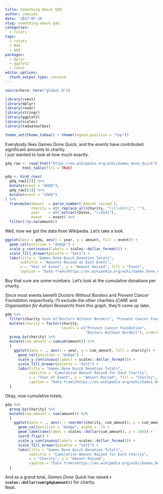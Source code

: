 ```yaml
---
title: Something About GDQ
author: jemus42
date: '2017-07-16'
slug: something-about-gdq
categories:
  - rstats
tags: 
  - rstats
  - Rmd
  - GDQ
packages:
  - dplyr
  - ggplot2
  - rvest
editor_options: 
  chunk_output_type: console
---
```


```r
source(here::here("global.R"))
```

```r
library(rvest)
library(dplyr)
library(readr)
library(stringr)
library(ggplot2)
library(scales)
library(tadaatoolbox)

theme_set(theme_tadaa() + theme(legend.position = "top"))
```


Everybody likes Games Done Quick, and the events have contributed significant amounts to charity.  
I just wanted to look at how much exactly.

<!--more-->

```r
gdq_raw <- read_html("https://en.wikipedia.org/wiki/Games_Done_Quick") %>%
        html_table(fill = TRUE)

gdq <- bind_rows(
  gdq_raw[[2]] %>%
  mutate(event = "AGDQ"),
  gdq_raw[[3]] %>% 
  mutate(event = "SGDQ")
) %>%
  transmute(amount  = parse_number(`Amount raised`),
            charity = str_replace_all(Charity, "\\[\\d+\\]", ""),
            year    = str_extract(Dates, "\\d{4}"),
            event   = event) %>%
  filter(!is.na(amount))
```

Well, now we got the data from Wikipedia. Let's take a look.

```r
ggplot(data = gdq, aes(x = year, y = amount, fill = event)) +
  geom_col(position = "dodge") +
  scale_y_continuous(labels = scales::dollar_format()) +
  scale_fill_brewer(palette = "Set1") +
  labs(title = "Games Done Quick Donation Totals",
       subtitle = "Amounts Raised at Each Event",
       x = "Year of Event", y = "Amount Raised", fill = "Event",
       caption = "Data from\nhttps://en.wikipedia.org/wiki/Games_Done_Quick")
```

Boy that sure are some numbers. Let's look at the cumulative donations per charity.  

Since most events benefit *Doctors Without Borders* and *Prevent Cancer Foundation* respectively, I'll exclude the other charities (*CARE* and *Organisation for Autism Research*) from this graph, they'll come up later.

```r
gdq %>% 
  filter(charity %in% c("Doctors Without Borders", "Prevent Cancer Foundation")) %>%
  mutate(charity = factor(charity, 
                          levels = c("Prevent Cancer Foundation", 
                                     "Doctors Without Borders"), ordered = TRUE)) %>%
  group_by(charity) %>%
  mutate(cum_amount = cumsum(amount)) %>%
  {
    ggplot(data = ., aes(x = year, y = cum_amount, fill = charity)) +
      geom_col(position = "dodge") +
      scale_y_continuous(labels = scales::dollar_format()) +
      scale_fill_brewer(palette = "Set1") +
      labs(title = "Games Done Quick Donation Totals",
           subtitle = "Cumulative Amount Raised for Each Charity",
           x = "Year of Event", y = "Amount Raised", fill = "Charity",
           caption = "Data from\nhttps://en.wikipedia.org/wiki/Games_Done_Quick")
  }
```

Okay, now cumulative totals:

```r
gdq %>% 
  group_by(charity) %>%
  mutate(cum_amount = sum(amount)) %>%
  {
    ggplot(data = ., aes(x = reorder(charity, cum_amount), y = cum_amount)) +
      geom_col(position = "dodge", alpha = .7) +
      geom_label(aes(label = scales::dollar(cum_amount), y = 2e6)) +
      coord_flip() +
      scale_y_continuous(labels = scales::dollar_format()) +
      scale_fill_brewer(palette = "Set2") +
      labs(title = "Games Done Quick Donation Totals",
           subtitle = "Cumulative Amount Raised for Each Charity",
           x = "Charity", y = "Amount Raised",
           caption = "Data from\nhttps://en.wikipedia.org/wiki/Games_Done_Quick")
  }
```

And as a grand total, *Games Done Quick* has raised **`r scales::dollar(sum(gdq$amount))`** for charity.  
Neat.
